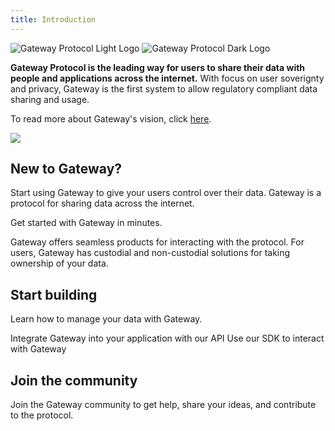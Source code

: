 ```yaml
---
title: Introduction
---
```


<img
  className="block dark:hidden"
  src="/assets/logo/light_logo.svg"
  alt="Gateway Protocol Light Logo "
/>
<img
  className="hidden dark:block"
  src="/assets/logo/dark_logo.svg"
  alt="Gateway Protocol Dark Logo"
/>

**Gateway Protocol is the leading way for users to share their data with people and applications across the internet.** With focus on user soverignty and privacy, Gateway is the first system to allow regulatory compliant data sharing and usage.

To read more about Gateway's vision, click [here](/).

<img src="/assets/gateway-network/gateway-protocol-introduction.png" />

## New to Gateway?

Start using Gateway to give your users control over their data. Gateway is a protocol for sharing data across the internet.

<CardGroup cols={2}>
  <Card title="Quickstart" icon="play" href="/quickstart">
    Get started with Gateway in minutes.
  </Card>
</CardGroup>

Gateway offers seamless products for interacting with the protocol. For users, Gateway has custodial and non-custodial solutions for taking ownership of your data.

## Start building

Learn how to manage your data with Gateway.

<CardGroup cols={2}>
  <Card title="Gateway Protocol API" href="/api-reference" icon="webhook">
    Integrate Gateway into your application with our API
  </Card>
  <Card title="SDK" icon="brackets-curly" href="/sdk">
    Use our SDK to interact with Gateway
  </Card>
</CardGroup>

## Join the community

Join the Gateway community to get help, share your ideas, and contribute to the protocol.

<CardGroup cols={3}>
  <Card title="Discord" icon="discord" href="https://discord.gg/zjHJZRZzts" />
  <Card
    title="GitHub"
    icon="github"
    href="https://github.com/Gateway-DAO/"
  ></Card>
  <Card
    title="Twitter / X"
    icon="twitter"
    href="https://twitter.com/Gateway_xyz"
  ></Card>
</CardGroup>
